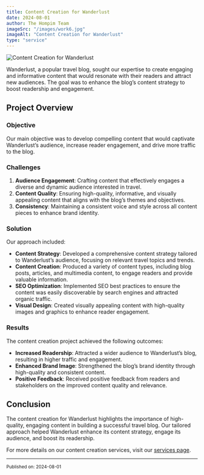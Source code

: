 ```yaml
---
title: Content Creation for Wanderlust
date: 2024-08-01
author: The Hompim Team
imageSrc: "/images/work6.jpg"
imageAlt: "Content Creation for Wanderlust"
type: "service"
---
```


![Content Creation for Wanderlust](/images/work6.jpg)

Wanderlust, a popular travel blog, sought our expertise to create engaging and informative content that would resonate with their readers and attract new audiences. The goal was to enhance the blog’s content strategy to boost readership and engagement.

## Project Overview

### **Objective**

Our main objective was to develop compelling content that would captivate Wanderlust’s audience, increase reader engagement, and drive more traffic to the blog.

### **Challenges**

1. **Audience Engagement**: Crafting content that effectively engages a diverse and dynamic audience interested in travel.
2. **Content Quality**: Ensuring high-quality, informative, and visually appealing content that aligns with the blog’s themes and objectives.
3. **Consistency**: Maintaining a consistent voice and style across all content pieces to enhance brand identity.

### **Solution**

Our approach included:

-   **Content Strategy**: Developed a comprehensive content strategy tailored to Wanderlust’s audience, focusing on relevant travel topics and trends.
-   **Content Creation**: Produced a variety of content types, including blog posts, articles, and multimedia content, to engage readers and provide valuable information.
-   **SEO Optimization**: Implemented SEO best practices to ensure the content was easily discoverable by search engines and attracted organic traffic.
-   **Visual Design**: Created visually appealing content with high-quality images and graphics to enhance reader engagement.

### **Results**

The content creation project achieved the following outcomes:

-   **Increased Readership**: Attracted a wider audience to Wanderlust’s blog, resulting in higher traffic and engagement.
-   **Enhanced Brand Image**: Strengthened the blog’s brand identity through high-quality and consistent content.
-   **Positive Feedback**: Received positive feedback from readers and stakeholders on the improved content quality and relevance.

## Conclusion

The content creation for Wanderlust highlights the importance of high-quality, engaging content in building a successful travel blog. Our tailored approach helped Wanderlust enhance its content strategy, engage its audience, and boost its readership.

For more details on our content creation services, visit our [services page](#).

---

<small>Published on: 2024-08-01</small>
